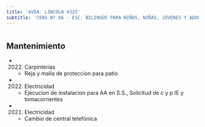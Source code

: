 ```yaml
---
title: 'AVDA. LINCOLN 4325'
subtitle: 'CENS Nº 66 - ESC. BILINGÜE PARA NIÑOS, NIÑAS, JÓVENES Y ADULTOS CON DISCAPACIDAD AUDITIVA Y FORMACIÓN INTEGRAL N° 28  B. AYROLO - ESEA EN DANZA RAMICONE CURSO VOCACIONAL DE FOLKLORE N° 15'
---
```


#


## Mantenimiento

*  (2022) Carpinterías 
    + Reja y malla de proteccion para patio

*  (2022) Electricidad 
    + Ejecucion de instalacion para AA en S.S., Solicitud de c y p IE y tomacorrientes

*  (2021) Electricidad 
    + Cambio de central telefónica



